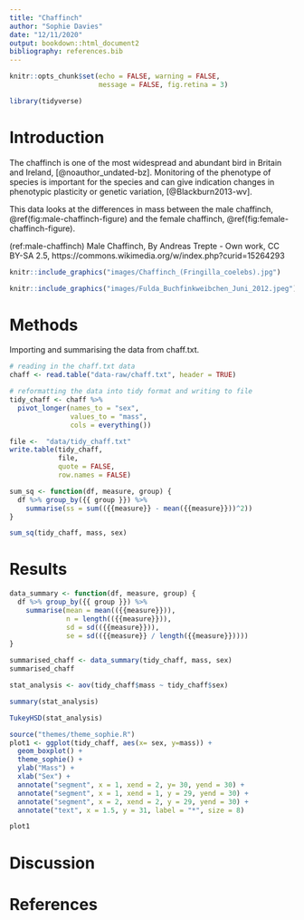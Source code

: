 ```yaml
---
title: "Chaffinch"
author: "Sophie Davies"
date: "12/11/2020"
output: bookdown::html_document2
bibliography: references.bib
---
```


```r
knitr::opts_chunk$set(echo = FALSE, warning = FALSE,
                      message = FALSE, fig.retina = 3)
```

```r
library(tidyverse)
```
# Introduction

The chaffinch is one of the most widespread and abundant bird in Britain and Ireland, [@noauthor_undated-bz].
Monitoring of the phenotype of species is important for the species and can give indication changes in phenotypic plasticity or genetic variation, [@Blackburn2013-wv].

This data looks at the differences in mass between the male chaffinch, \@ref(fig:male-chaffinch-figure) and the female chaffinch, \@ref(fig:female-chaffinch-figure). 

<!-- figure legend -->
(ref:male-chaffinch) Male Chaffinch, By Andreas Trepte - Own work, CC BY-SA 2.5, https://commons.wikimedia.org/w/index.php?curid=15264293
<!-- end of figure legend -->

```r
knitr::include_graphics("images/Chaffinch_(Fringilla_coelebs).jpg")
```
```r
knitr::include_graphics("images/Fulda_Buchfinkweibchen_Juni_2012.jpeg")
```

# Methods

Importing and summarising the data from chaff.txt. 

```r
# reading in the chaff.txt data
chaff <- read.table("data-raw/chaff.txt", header = TRUE)
```

```r
# reformatting the data into tidy format and writing to file
tidy_chaff <- chaff %>%
  pivot_longer(names_to = "sex", 
               values_to = "mass",
               cols = everything())

file <-  "data/tidy_chaff.txt"
write.table(tidy_chaff, 
            file, 
            quote = FALSE,
            row.names = FALSE)
```

```r

sum_sq <- function(df, measure, group) {
  df %>% group_by({{ group }}) %>% 
    summarise(ss = sum(({{measure}} - mean({{measure}}))^2))
}

sum_sq(tidy_chaff, mass, sex)

```
# Results

```r

data_summary <- function(df, measure, group) {
  df %>% group_by({{ group }}) %>%
    summarise(mean = mean(({{measure}})),
              n = length(({{measure}})),
              sd = sd(({{measure}})),
              se = sd(({{measure}} / length({{measure}}))))
}

summarised_chaff <- data_summary(tidy_chaff, mass, sex)
summarised_chaff
```

```r

stat_analysis <- aov(tidy_chaff$mass ~ tidy_chaff$sex)

summary(stat_analysis)

TukeyHSD(stat_analysis)
```

```r
source("themes/theme_sophie.R")
plot1 <- ggplot(tidy_chaff, aes(x= sex, y=mass)) +
  geom_boxplot() + 
  theme_sophie() +
  ylab("Mass") +
  xlab("Sex") +
  annotate("segment", x = 1, xend = 2, y= 30, yend = 30) +
  annotate("segment", x = 1, xend = 1, y = 29, yend = 30) +
  annotate("segment", x = 2, xend = 2, y = 29, yend = 30) +
  annotate("text", x = 1.5, y = 31, label = "*", size = 8)

plot1
```

# Discussion

# References

